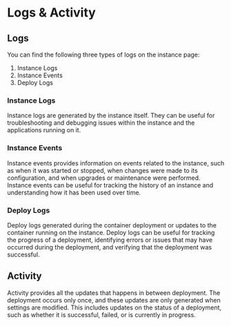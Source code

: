 
# Logs & Activity

## Logs

You can find the following three types of logs on the instance page:

1. Instance Logs
2. Instance Events
3. Deploy Logs

### Instance Logs

Instance logs are generated by the instance itself. They can be useful for troubleshooting and debugging issues within the instance and the applications running on it.

### Instance Events

Instance events provides information on events related to the instance, such as when it was started or stopped,
when changes were made to its configuration, and when upgrades or maintenance were performed.
Instance events can be useful for tracking the history of an instance and understanding how it has been used over time.

### Deploy Logs

Deploy logs generated during the container deployment or updates to the container running on the instance.
Deploy logs can be useful for tracking the progress of a deployment, identifying errors or issues that may have occurred during
the deployment, and verifying that the deployment was successful.

## Activity

Activity provides all the updates that happens in between deployment. 
The deployment occurs only once, and these updates are only generated when settings are modified.
This includes updates on the status of a deployment, such as whether it is successful, failed, or is currently in progress.

<Navigation name="Logs & Activity" />
